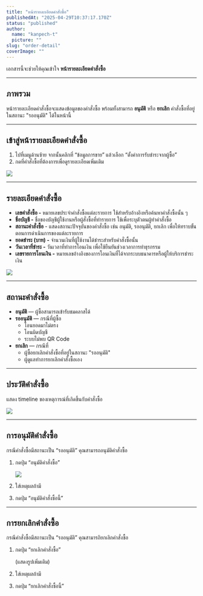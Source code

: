 ```yaml
---
title: "หน้ารายละเอียดคำสั่งซื้อ"
publishedAt: "2025-04-29T10:37:17.170Z"
status: "published"
author:
  name: "kanpech-t"
  picture: ""
slug: "order-detail"
coverImage: ""
---
```


เอกสารนี้จะช่วยให้คุณเข้าใจ **หน้ารายละเอียดคำสั่งซื้อ**

---

## ภาพรวม

หน้ารายละเอียดคำสั่งซื้อจะแสดงข้อมูลของคำสั่งซื้อ พร้อมทั้งสามารถ **อนุมัติ** หรือ **ยกเลิก** คำสั่งซื้อที่อยู่ในสถานะ "รออนุมัติ" ได้ในหน้านี้

---

## **เข้าสู่**หน้ารายละเอียดคำสั่งซื้อ

1. ไปที่เมนูด้านซ้าย จากนั้นคลิกที่ “ข้อมูลการขาย” แล้วเลือก “ตั้งค่าการรับชำระจากผู้ซื้อ”
2. กดที่คำสั่งซื้อที่ต้องการเพื่อดูรายละเอียดเพิ่มเติม

![](https://document-assets.st-th-1.byteark.com/order-detail%2Forder-detail-button%281%29.png)

---

## รายละเอียดคำสั่งซื้อ

- **เลขคำสั่งซื้อ -** หมายเลขประจำคำสั่งซื้อแต่ละรายการ ใช้สำหรับอ้างอิงหรือค้นหาคำสั่งซื้อนั้น ๆ
- **ชื่อบัญชี -** ชื่อของบัญชีผู้ใช้งานหรือผู้สั่งซื้อที่ทำรายการ ใช้เพื่อระบุตัวตนผู้ทำคำสั่งซื้อ
- **สถานะคำสั่งซื้อ** - แสดงสถานะปัจจุบันของคำสั่งซื้อ เช่น อนุมัติ, รออนุมัติ, ยกเลิก เพื่อให้ทราบขั้นตอนการดำเนินการของแต่ละรายการ
- **ยอดชำระ (บาท) -** จำนวนเงินที่ผู้ใช้งานได้ชำระสำหรับคำสั่งซื้อนั้น
- **วันเวลาที่ชำระ -** วันเวลาที่ทำการโอนเงิน เพื่อใช้ยืนยันช่วงเวลาการทำธุรกรรม
- **เลขรายการโอนเงิน -** หมายเลขอ้างอิงของการโอนเงินที่ได้จากระบบธนาคารหรือผู้ให้บริการชำระเงิน

![](https://document-assets.st-th-1.byteark.com/order-detail%2Forder-detail-page.png)

---

## สถานะคำสั่งซื้อ

- **อนุมัติ** — ผู้ซื้อสามารถเข้ารับชมคลาสได้
- **รออนุมัติ** — กรณีที่ผู้ซื้อ
  - โอนยอดมาไม่ตรง
  - โอนผิดบัญชี
  - ระบบไม่พบ QR Code
- **ยกเลิก** — กรณีที่
  - ผู้ซื้อยกเลิกคำสั่งซื้อที่อยู่ในสถานะ "รออนุมัติ"
  - ผู้ดูแลทำการยกเลิกคำสั่งซื้อเอง

---

## **ประวัติคำสั่งซื้อ**

แสดง timeline ของเหตุการณ์ที่เกิดขึ้นกับคำสั่งซื้อ

![](https://document-assets.st-th-1.byteark.com/order-detail%2Forder-detail-timeline%281%29.png)

---

## การอนุมัติคำสั่งซื้อ

กรณีคำสั่งซื้อมีสถานะเป็น “รออนุมัติ” คุณสามารถอนุมัติคำสั่งซื้อ

1. กดปุ่ม “อนุมัติคำสั่งซื้อ”

   ![](https://document-assets.st-th-1.byteark.com/order-detail%2Forder-detail-approve.png)

2. ใส่เหตุผลถ้ามี

3. กดปุ่ม “อนุมัติคำสั่งซื้อนี้”

---

## การยกเลิกคำสั่งซื้อ

กรณีคำสั่งซื้อมีสถานะเป็น “รออนุมัติ” คุณสามารถิยกเลิกคำสั่งซื้อ

1. กดปุ่ม “ยกเลิกคำสั่งซื้อ”

   (แสดงรูปเพิ่มเติม)

2. ใส่เหตุผลถ้ามี

3. กดปุ่ม “ยกเลิกคำสั่งซื้อนี้”